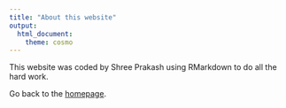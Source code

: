 ```yaml
---
title: "About this website"
output: 
  html_document:
    theme: cosmo
---
```


This website was coded by Shree Prakash using RMarkdown to do all the hard work. 

Go back to the [homepage](index.html). 